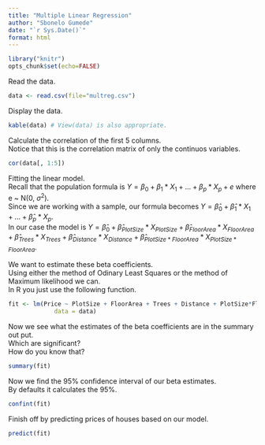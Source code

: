 ```yaml
---
title: "Multiple Linear Regression"
author: "Sbonelo Gumede"
date: "`r Sys.Date()`"
format: html
---
```


```r
library("knitr")
opts_chunk$set(echo=FALSE)
```

Read the data.
```r
data <- read.csv(file="multreg.csv")
```

Display the data.
```r
kable(data) # View(data) is also appropriate.
```

Calculate the correlation of the first 5 columns. <br>
Notice that this is the correlation matrix of only the continuos variables.

```r
cor(data[, 1:5])
```

Fitting the linear model.<br>
Recall that the population formula is $Y = \beta_{0} + \beta_{1}*X_{1} + ... + \beta_{p}*X_{p} + e$ where e ~ N(0, $\sigma^2$). <br>
Since we are working with a sample, our formula becomes
$Y = \hat{\beta}_0 + \hat{\beta}_1*X_{1} + ... + \hat{\beta}_p*X_{p}$. <br>
In our case the model is $Y = \hat{\beta}_{0} + \hat{\beta}_{PlotSize}*X_{PlotSize} + \hat{\beta}_{FloorArea}*X_{FloorArea} + \hat{\beta}_{Trees}*X_{Trees} + \hat{\beta}_{Distance}*X_{Distance} + \hat{\beta}_{PlotSize*FloorArea}*X_{PlotSize*FloorArea}$. <br>

We want to estimate these beta coefficients. <br>
Using either the method of Odinary Least Squares or the method of Maximum likelihood we can. <br>
In R you just use the following function. <br>

```r
fit <- lm(Price ~ PlotSize + FloorArea + Trees + Distance + PlotSize*FloorArea,
			 data = data)
```

Now we see what the estimates of the beta coefficients are in the summary out put. <br> 
Which are significant? <br>
How do you know that? <br>

```r
summary(fit)
```

Now we find the 95\% confidence interval of our beta estimates. <br>
By defaults it calculates the 95\%. <br>

```r
confint(fit)
```

Finish off by predicting prices of houses based on our model.

```r
predict(fit)
```